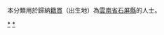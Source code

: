 {{Catnav|頁面分類|各種主題的頁面分類|依中國各省來作的分類|各地中國人|雲南人|紅河人}}
{{Catnav|頁面分類|人物|各國人物|中國人|各地中國人|雲南人|紅河人}}

本分類用於歸納[[籍貫|籍貫]]（出生地）為[[雲南省|雲南省]][[石屏縣|石屏縣]]的人士。

[[Category:紅河人|*]]
[[Category:石屏縣|*]]